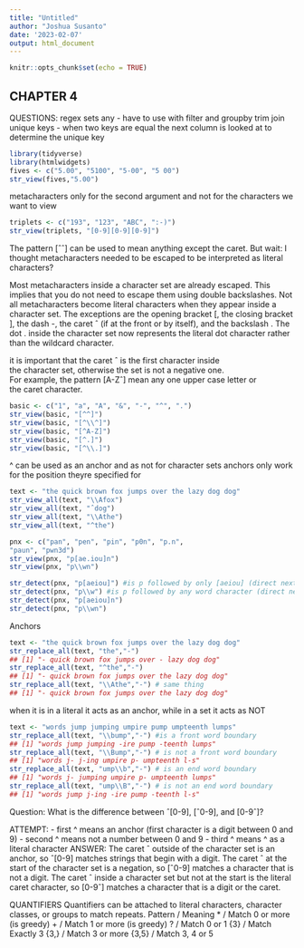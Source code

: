 ```yaml
---
title: "Untitled"
author: "Joshua Susanto"
date: '2023-02-07'
output: html_document
---
```


```r
knitr::opts_chunk$set(echo = TRUE)
```



## CHAPTER 4

QUESTIONS:
regex sets
any
- have to use with filter and groupby
trim 
join unique keys
- when two keys are equal the next column is looked at to determine the unique key

```r
library(tidyverse)
library(htmlwidgets)
fives <- c("5.00", "5100", "5-00", "5 00")
str_view(fives,"5.00") 
```

metacharacters only for the second argument and not for the characters we want to view

```r
triplets <- c("193", "123", "ABC", ":-)")
str_view(triplets, "[0-9][0-9][0-9]")
```

The pattern [ˆˆ] can be used to mean anything except the caret. But wait: I thought metacharacters needed to be escaped to be interpreted as literal characters?


Most metacharacters inside a character set are already escaped.
This implies that you do not need to escape them using double
backslashes.
Not all metacharacters become literal characters when they appear
inside a character set. The exceptions are the opening bracket [,
the closing bracket ], the dash -, the caret ˆ (if at the front or by
itself), and the backslash \.
The dot . inside the character set now represents the literal dot
character rather than the wildcard character.

it is important that the caret ˆ is the first character inside\
the character set, otherwise the set is not a negative one.\
For example, the pattern [A-Zˆ] mean any one upper case letter or\
the caret character.

```r
basic <- c("1", "a", "A", "&", "-", "^", ".")
str_view(basic, "[^^]")
str_view(basic, "[^\\^]")
str_view(basic, "[^A-Z]")
str_view(basic, "[^.]")
str_view(basic, "[^\\.]")
```


^ can be used as an anchor 
and as not for character sets 
anchors only work for the position theyre specified for

```r
text <- "the quick brown fox jumps over the lazy dog dog"
str_view_all(text, "\\Afox")
str_view_all(text, "ˆdog")
str_view_all(text, "\\Athe")
str_view_all(text, "^the")
```


```r
pnx <- c("pan", "pen", "pin", "p0n", "p.n",
"paun", "pwn3d")
str_view(pnx, "p[ae.iou]n")
str_view(pnx, "p\\wn")
```


```r
str_detect(pnx, "p[aeiou]") #is p followed by only [aeiou] (direct next character)
str_detect(pnx, "p\\w") #is p followed by any word character (direct next character only)
str_detect(pnx, "p[aeiou]n")
str_detect(pnx, "p\\wn") 
```


Anchors

```r
text <- "the quick brown fox jumps over the lazy dog dog"
str_replace_all(text, "the","-")
## [1] "- quick brown fox jumps over - lazy dog dog"
str_replace_all(text, "^the","-")
## [1] "- quick brown fox jumps over the lazy dog dog"
str_replace_all(text, "\\Athe","-") # same thing
## [1] "- quick brown fox jumps over the lazy dog dog"
```

when it is in a literal it acts as an anchor, while in a set it acts as NOT

```r
text <- "words jump jumping umpire pump umpteenth lumps"
str_replace_all(text, "\\bump","-") #is a front word boundary
## [1] "words jump jumping -ire pump -teenth lumps"
str_replace_all(text, "\\Bump","-") # is not a front word boundary
## [1] "words j- j-ing umpire p- umpteenth l-s"
str_replace_all(text, "ump\\b","-") # is an end word boundary
## [1] "words j- jumping umpire p- umpteenth lumps"
str_replace_all(text, "ump\\B","-") # is not an end word boundary     
## [1] "words jump j-ing -ire pump -teenth l-s"
```

Question: What is the difference between ˆ[0-9], [ˆ0-9], and
[0-9ˆ]?

ATTEMPT:
- first ^ means an anchor (first character is a digit between 0 and 9)
- second ^ means not a number between 0 and 9
- third ^ means ^ as a literal character 
ANSWER:
The caret ˆ outside of the character set is an anchor, so ˆ[0-9]
matches strings that begin with a digit.
The caret ˆ at the start of the character set is a negation, so
[ˆ0-9] matches a character that is not a digit.
The caret ˆ inside a character set but not at the start is the literal
caret character, so [0-9ˆ] matches a character that is a digit or
the caret.


QUANTIFIERS
Quantifiers can be attached to literal characters, character classes,
or groups to match repeats.
Pattern / Meaning
* / Match 0 or more (is greedy)
+ / Match 1 or more (is greedy)
? / Match 0 or 1
{3} / Match Exactly 3
{3,} / Match 3 or more
{3,5} / Match 3, 4 or 5
